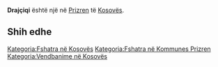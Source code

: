 {{Fshat në 
 | Emri                = Drajçiqi
 | EmriAlt                = 
 | NAME_SHORT_FORM=      
 | NAME_GENERIC=      
 | NAME_SORT_NAME_RO=      DRAJCIQI
 | FULL_NAME_RO = Drajçiqi
 | FULL_NAME_ND_RO=Drajciqi
 | SORT_NAME_RG=DRAJCIQI
 | FULL_NAME_RG=Drajçiqi
 | FULL_NAME_ND_RG=Drajciqi
 | SRP_NAME_SHORT_FORM=      
 | SRP_NAME_GENERIC=      
 | SRP_NAME_SORT_NAME_RO=      
 | SRP_FULL_NAME_RO = 
 | SRP_FULL_NAME_ND_RO=
 | SRP_SORT_NAME_RG=
 | SRP_FULL_NAME_RG=
 | SRP_FULL_NAME_ND_RG=
 | Emri (Rasa dhanore) = 
 | Figura              = 
 | Shteti              = Kosovo
 | Komuna              = Prizren
 | Kodi postar         = 
 | Sipërfaqja          = 

 | Popullsia           = 

 | Regj. i popullsisë  = 
 | Dend. e popullsisë  = 
 | Faqja zyrtare       = 
 <!--- Koordinatat ----> 
 | Gjerësia            = 42.160278
 | Gjatësia            = 20.875278
 | Lartësia            = 
}}
'''Drajçiqi''' është një [[]] në [[Prizren]] të [[Kosovës]].

<!-- == Gjeografia == -->
<!-- == Historia == -->
<!-- == Demografia == -->
== Shih edhe ==
{{Komuna Prizren}}
{{Kosovo-Administrata-Cung}}

[[Kategoria:Fshatra në Kosovës]]
[[Kategoria:Fshatra në Kommunes Prizren]]
[[Kategoria:Vendbanime në Kosovës]]